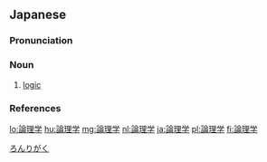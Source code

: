 ==Japanese==
{{wikipedia|lang=ja}}
{{ja-kanjitab|yomi=o|ろん|り|がく}}

===Pronunciation===
{{ja-pron|ろんりがく|acc=3|acc_ref=DJR,NHK,SMK5|y=ko}}

===Noun===
{{ja-noun|ろんりがく}}

# {{lb|ja|philosophy|sort=ろんりがく}} [[logic]]

===References===
<references/>

[[Category:ja:Logic|ろんりがく]]

[[lo:論理学]]
[[hu:論理学]]
[[mg:論理学]]
[[nl:論理学]]
[[ja:論理学]]
[[pl:論理学]]
[[fi:論理学]]